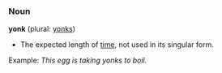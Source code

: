 ===Noun===
'''yonk''' (plural: [[yonks]])

* The expected length of [[time]], not used in its singular form.

Example: ''This egg is taking yonks to boil.''